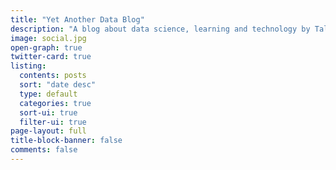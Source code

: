 ```yaml
---
title: "Yet Another Data Blog"
description: "A blog about data science, learning and technology by Tales Gomes"
image: social.jpg
open-graph: true
twitter-card: true
listing:
  contents: posts
  sort: "date desc"
  type: default
  categories: true
  sort-ui: true
  filter-ui: true
page-layout: full
title-block-banner: false
comments: false
---
```



